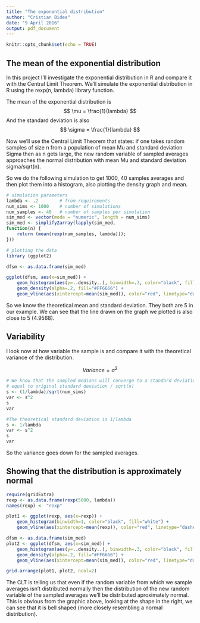 ```yaml
---
title: "The exponential distribution"
author: "Cristian Bidea"
date: "9 April 2016"
output: pdf_document
---
```


```r
knitr::opts_chunk$set(echo = TRUE)
```

## The mean of the exponential distribution

In this project I'll investigate the exponential distribution in R and compare 
it with the Central Limit Theorem. We'll simulate the exponential distribution
in R using the rexp(n, lambda) library function.

The mean of the exponential distribution is $$ \mu = \frac{1}{lambda} $$
And the standard deviation is also $$ \sigma = \frac{1}{lambda} $$

Now we'll use the Central Limit Theorem that states: if one takes random samples
of size n from a population of mean Mu and standard deviation Sigma
then as n gets large, the new random variable of sampled averages approaches the
normal distribution with mean Mu and standard deviation sigma/sqrt(n).

So we do the following simulation to get 1000, 40 samples averages and then plot
them into a histogram, also plotting the density graph and mean.

```r
# simulation parameters
lambda <- .2        # from requirements
num_sims <- 1000    # number of simulations
num_samples <- 40   # number of samples per simulation
sim_med <- vector(mode = "numeric", length = num_sims)
sim_med <- simplify2array(lapply(sim_med, 
function(n) {
    return (mean(rexp(num_samples, lambda)));
}))

# plotting the data
library (ggplot2)

dfsm <- as.data.frame(sim_med)

ggplot(dfsm, aes(x=sim_med)) + 
    geom_histogram(aes(y=..density..), binwidth=.3, color="black", fill="white") +
    geom_density(alpha=.2, fill="#FF6666") +
    geom_vline(aes(xintercept=mean(sim_med)), color="red", linetype="dashed", size=1)
```

So we know the theoretical mean and standard deviation. They both are 5 in our
example. We can see that the line drawn on the graph we plotted is also close to 5 
(4.9568).

## Variability

I look now at how variable the sample is and compare it with the theoretical
variance of the distribution.

$$ Variance = \sigma^2 $$

```r
# We know that the sampled medians will converge to a standard deviation
# equal to original standard deviation / sqrt(n)
s <- (1/lambda)/sqrt(num_sims)
var <- s^2
s
var
```
```r
#The theoretical standard deviation is 1/lambda
s <- 1/lambda
var <- s^2
s
var
```

So the variance goes down for the sampled averages.

## Showing that the distribution is approximately normal

```r
require(gridExtra)
rexp <- as.data.frame(rexp(5000, lambda))
names(rexp) <- "rexp"

plot1 <- ggplot(rexp, aes(x=rexp)) + 
    geom_histogram(binwidth=1, color="black", fill="white") +
    geom_vline(aes(xintercept=mean(rexp)), color="red", linetype="dashed", size=1)

dfsm <- as.data.frame(sim_med)
plot2 <- ggplot(dfsm, aes(x=sim_med)) + 
    geom_histogram(aes(y=..density..), binwidth=.3, color="black", fill="white") +
    geom_density(alpha=.2, fill="#FF6666") +
    geom_vline(aes(xintercept=mean(sim_med)), color="red", linetype="dashed", size=1)

grid.arrange(plot1, plot2, ncol=2)
```

The CLT is telling us that even if the random variable from which we sample
averages isn't distributed normally then the distribution of the new random variable
of the sampled averages we'll be distributed aproximately normal. This is obvious
from the graphic above, looking at the shape in the right, we can see that it 
is bell shaped (more closely resembling a normal distribution).
